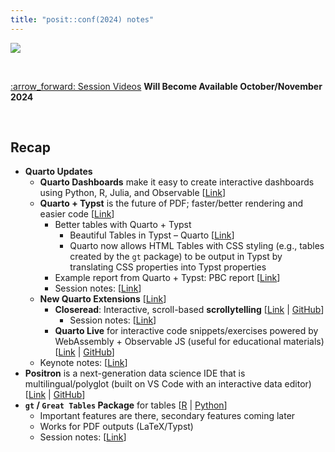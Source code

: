 ```yaml
---
title: "posit::conf(2024) notes"
---
```


![](images/posit-conf-2024-hexwall1.png)

<br>

[:arrow_forward: Session Videos](https://www.youtube.com/@PositPBC) **Will Become Available October/November 2024**

<br>

:::{.callout-tip}

## Recap
* **Quarto Updates**
  + **Quarto Dashboards** make it easy to create interactive dashboards using Python, R, Julia, and Observable [[Link](https://quarto.org/docs/dashboards/)]
  + **Quarto + Typst** is the future of PDF; faster/better rendering and easier code [[Link](https://quarto.org/docs/output-formats/typst.html)]
    + Better tables with Quarto + Typst
      + Beautiful Tables in Typst – Quarto [[Link](https://quarto.org/docs/blog/posts/2024-07-02-beautiful-tables-in-typst/)]
      + Quarto now allows HTML Tables with CSS styling (e.g., tables created by the `gt` package) to be output in Typst by translating CSS properties into Typst properties
    + Example report from Quarto + Typst: PBC report [[Link](https://posit.co/wp-content/uploads/2024/05/Posit-BenefitCorporation-2023-Annual-Report.pdf)]
    + Session notes: [[Link](sessions_day2.qmd#sec-typstexample)]
  + **New Quarto Extensions** [[Link](https://quarto.org/docs/extensions/)]
    + **Closeread**: Interactive, scroll-based **scrollytelling** [[Link](closeread.netlify.app) | [GitHub](https://github.com/qmd-lab/closeread)]
      + Session notes: [[Link](sessions_day2.qmd#sec-closeread)]
    + **Quarto Live** for interactive code snippets/exercises powered by WebAssembly + Observable JS (useful for educational materials) [[Link](https://r-wasm.github.io/quarto-live/) | [GitHub](https://github.com/r-wasm/quarto-live)]
  + Keynote notes: [[Link](keynotes.qmd#sec-keynotequarto)]
* **Positron** is a next-generation data science IDE that is multilingual/polyglot (built on VS Code with an interactive data editor) [[Link](https://github.com/posit-dev/positron/wiki) | [GitHub](https://github.com/posit-dev/positron)]
* **`gt` / `Great Tables` Package** for tables [[R](https://gt.rstudio.com/) | [Python](https://posit-dev.github.io/great-tables/articles/intro.html)]
    + Important features are there, secondary features coming later
    + Works for PDF outputs (LaTeX/Typst)
    + Session notes: [[Link](sessions_day1.qmd#sec-greattables)]

:::
